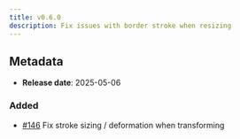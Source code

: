 ```yaml
---
title: v0.6.0
description: Fix issues with border stroke when resizing
---
```


## Metadata

- **Release date**: 2025-05-06

### Added

- [#146](https://github.com/InditexTech/weavejs/issues/146) Fix stroke sizing / deformation when transforming
